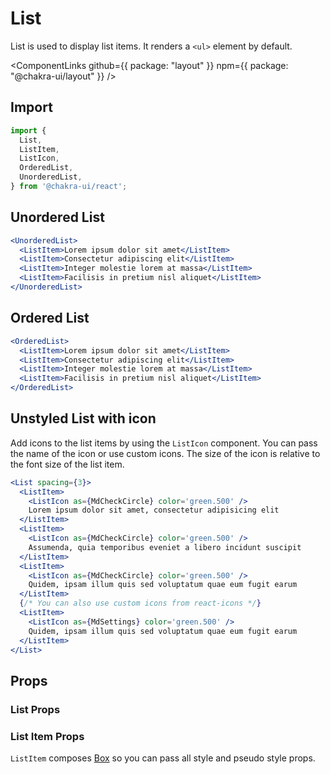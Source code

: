 # List

List is used to display list items. It renders a `<ul>` element by default.

<ComponentLinks
  github={{ package: "layout" }}
  npm={{ package: "@chakra-ui/layout" }}
/>

## Import

```js
import {
  List,
  ListItem,
  ListIcon,
  OrderedList,
  UnorderedList,
} from '@chakra-ui/react';
```

## Unordered List

```jsx live
<UnorderedList>
  <ListItem>Lorem ipsum dolor sit amet</ListItem>
  <ListItem>Consectetur adipiscing elit</ListItem>
  <ListItem>Integer molestie lorem at massa</ListItem>
  <ListItem>Facilisis in pretium nisl aliquet</ListItem>
</UnorderedList>
```

## Ordered List

```jsx live
<OrderedList>
  <ListItem>Lorem ipsum dolor sit amet</ListItem>
  <ListItem>Consectetur adipiscing elit</ListItem>
  <ListItem>Integer molestie lorem at massa</ListItem>
  <ListItem>Facilisis in pretium nisl aliquet</ListItem>
</OrderedList>
```

## Unstyled List with icon

Add icons to the list items by using the `ListIcon` component. You can pass the
name of the icon or use custom icons. The size of the icon is relative to the
font size of the list item.

```jsx live
<List spacing={3}>
  <ListItem>
    <ListIcon as={MdCheckCircle} color='green.500' />
    Lorem ipsum dolor sit amet, consectetur adipisicing elit
  </ListItem>
  <ListItem>
    <ListIcon as={MdCheckCircle} color='green.500' />
    Assumenda, quia temporibus eveniet a libero incidunt suscipit
  </ListItem>
  <ListItem>
    <ListIcon as={MdCheckCircle} color='green.500' />
    Quidem, ipsam illum quis sed voluptatum quae eum fugit earum
  </ListItem>
  {/* You can also use custom icons from react-icons */}
  <ListItem>
    <ListIcon as={MdSettings} color='green.500' />
    Quidem, ipsam illum quis sed voluptatum quae eum fugit earum
  </ListItem>
</List>
```

## Props

### List Props

<PropsTable of='List' />

### List Item Props

`ListItem` composes [Box](/docs/components/layout/box) so you can pass all style
and pseudo style props.
